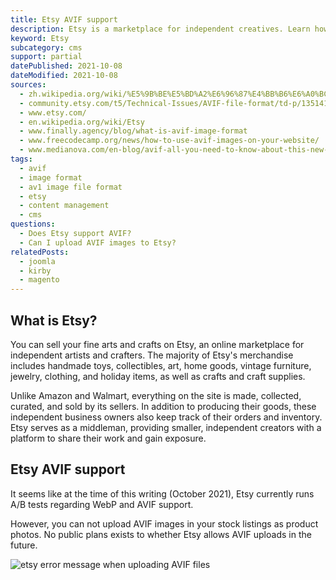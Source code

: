 ```yaml
---
title: Etsy AVIF support
description: Etsy is a marketplace for independent creatives. Learn how to use AVIF images within Etsy.
keyword: Etsy
subcategory: cms
support: partial
datePublished: 2021-10-08
dateModified: 2021-10-08
sources:
  - zh.wikipedia.org/wiki/%E5%9B%BE%E5%BD%A2%E6%96%87%E4%BB%B6%E6%A0%BC%E5%BC%8F%E6%AF%94%E8%BE%83
  - community.etsy.com/t5/Technical-Issues/AVIF-file-format/td-p/135141792
  - www.etsy.com/
  - en.wikipedia.org/wiki/Etsy
  - www.finally.agency/blog/what-is-avif-image-format
  - www.freecodecamp.org/news/how-to-use-avif-images-on-your-website/
  - www.medianova.com/en-blog/avif-all-you-need-to-know-about-this-new-image-file-format/
tags:
  - avif
  - image format
  - av1 image file format
  - etsy
  - content management
  - cms
questions:
  - Does Etsy support AVIF?
  - Can I upload AVIF images to Etsy?
relatedPosts:
  - joomla
  - kirby
  - magento
---
```


## What is Etsy?

You can sell your fine arts and crafts on Etsy, an online marketplace for independent artists and crafters. The majority of Etsy's merchandise includes handmade toys, collectibles, art, home goods, vintage furniture, jewelry, clothing, and holiday items, as well as crafts and craft supplies.

Unlike Amazon and Walmart, everything on the site is made, collected, curated, and sold by its sellers. In addition to producing their goods, these independent business owners also keep track of their orders and inventory. Etsy serves as a middleman, providing smaller, independent creators with a platform to share their work and gain exposure.

## Etsy AVIF support

It seems like at the time of this writing (October 2021), Etsy currently runs A/B tests regarding WebP and AVIF support.

However, you can not upload AVIF images in your stock listings as product photos.
No public plans exists to whether Etsy allows AVIF uploads in the future.

<Image src="etsy" alt="etsy error message when uploading AVIF files" />
